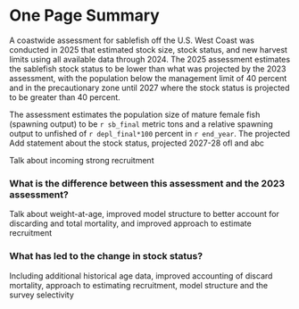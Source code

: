 
# One Page Summary {-}

A coastwide assessment for sablefish off the U.S. West Coast was conducted in 2025 that estimated stock size, stock status, and new harvest limits using all available data through 2024. The 2025 assessment estimates the sablefish stock status to be lower than what was projected by the 2023 assessment, with the population below the management limit of 40 percent and in the precautionary zone until 2027 where the stock status is projected to be greater than 40 percent.

The assessment estimates the population size of mature female fish (spawning output) to be `r sb_final` metric tons and a relative spawning output to unfished of `r depl_final*100` percent in `r end_year`. The projected Add statement about the stock status, projected 2027-28 ofl and abc

Talk about incoming strong recruitment

### What is the difference between this assessment and the 2023 assessment?

Talk about weight-at-age, improved model structure to better account for discarding and total mortality, and improved approach to estimate recruitment

### What has led to the change in stock status?

Including additional historical age data, improved accounting of discard mortality, approach to estimating recruitment, model structure and the survey selectivity